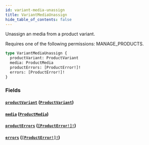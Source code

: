```yaml
---
id: variant-media-unassign
title: VariantMediaUnassign
hide_table_of_contents: false
---
```


Unassign an media from a product variant.

Requires one of the following permissions: MANAGE_PRODUCTS.

```graphql
type VariantMediaUnassign {
  productVariant: ProductVariant
  media: ProductMedia
  productErrors: [ProductError!]!
  errors: [ProductError!]!
}
```

### Fields

#### [`productVariant`](#) ([`ProductVariant`](../../../developer/api-reference/objects/product-variant))

#### [`media`](#) ([`ProductMedia`](../../../developer/api-reference/objects/product-media))

#### [`productErrors`](#) ([`[ProductError!]!`](../../../developer/api-reference/objects/product-error))

#### [`errors`](#) ([`[ProductError!]!`](../../../developer/api-reference/objects/product-error))
